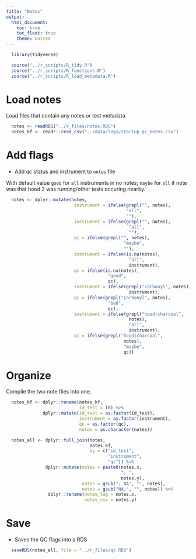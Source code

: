 ```yaml
---
title: "Notes"
output:
  html_document:
    toc: true
    toc_float: true
    theme: united
---
```


```r
  library(tidyverse)
```

```r
  source("../r_scripts/R_tidy.R")
  source("../r_scripts/R_functions.R")
  source("../r_scripts/R_load_metadata.R")
```

# Load notes

Load files that contain any notes or test metadata

```r
  notes <- readRDS("../r_files/notes.RDS")
  notes_kf <- readr::read_csv("../data/logs/startup_qc_notes.csv")
```

# Add flags

* Add qc status and instrument to `notes` file

With default value `good` for `all` instruments in no notes; `maybe` for `all` if note was that hood 2 was running/other tests occuring nearby.

```r
  notes <- dplyr::mutate(notes,
                          instrument = ifelse(grepl("", notes),
                                              "all", 
                                              ""),
                          instrument = ifelse(grepl("", notes),
                                               "all",
                                               ""),
                          qc = ifelse(grepl("", notes),
                                             "maybe",
                                             ""),
                          instrument = ifelse(is.na(notes),
                                               "all",
                                               instrument),
                          qc = ifelse(is.na(notes),
                                       "good",
                                       qc),
                          instrument = ifelse(grepl("carbonyl", notes),                                                  "carbonyl",
                                               instrument),
                          qc = ifelse(grepl("carbonyl", notes),
                                       "bad",
                                       qc),
                          instrument = ifelse(grepl("hood|charcoal",
                                               notes),
                                               "all",
                                               instrument),
                          qc = ifelse(grepl("hood|charcoal",
                                             notes),
                                             "maybe",
                                             qc))
```

# Organize 

Compile the two note files into one.

```r
  notes_kf <- dplyr::rename(notes_kf,
                            id_test = id) %>%
              dplyr::mutate(id_test = as.factor(id_test),
                            instrument = as.factor(instrument),
                            qc = as.factor(qc),
                            notes = as.character(notes))

  notes_all <- dplyr::full_join(notes, 
                                notes_kf,
                                by = c("id_test",
                                       "instrument",
                                       "qc")) %>%
               dplyr::mutate(notes = paste0(notes.x,
                                            "; ", 
                                            notes.y),
                             notes = gsub("; NA", "", notes),
                             notes = gsub("NA;", "", notes)) %>%
                dplyr::rename(notes_log = notes.x,
                              notes_csv = notes.y)
```

# Save

* Saves the QC flags into a RDS

```r
  saveRDS(notes_all, file = "../r_files/qc.RDS")
```
